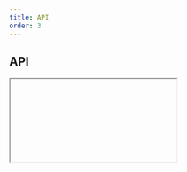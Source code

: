 ```yaml
---
title: API
order: 3
---
```



## API

<Iframe url="/apis/Modal.html" />

## Setup

There are 2 ways to initialise the component.

### Automatic

Add `data-ecl-auto-init="Modal"` attribute to component's markup:

```html
<div class="ecl-modal" data-ecl-modal data-ecl-auto-init="Modal">...</div>
```

Use the `ECL` library's `autoInit()` (`ECL.autoInit()`) when your page is ready or other custom event you want to hook onto.

### Manual

Get target element, create an instance and invoke `init()`.

Given you have 1 element with an attribute `data-ecl-modal` on the page:

```js
var elt = document.querySelector('[data-ecl-modal]');
var modal = new ECL.Modal(elt);
modal.init();
```

### Retrieve an existing instance

If an existing instance needs to be updated, it can be retrieved this way:

```js
var elt = document.querySelector('[data-ecl-modal]');
var instance = ECL.components.get(elt);
```

To update an existing instance, you can run `destroy()` and `init()` on this instance, like this:

```
instance.destroy();
instance.init();
```
